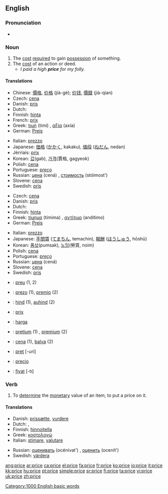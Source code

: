 {{see|Price}}
==English==

===Pronunciation===
*{{audio|en-us-price.ogg|Audio (US)}}

===Noun===
{{en-noun}}

# The [[cost]] [[require]]d to gain [[possession]] of something.
# The [[cost]] of an action or deed.
#* ''I paid a high '''price''' for my folly.''

====Translations====
{{trans-top|cost required to gain possession of something}}
*Chinese:  [[價格]], [[价格]] (jià-gé); [[价钱]], [[價錢]] (jià-qian) 
*Czech: [[cena#Czech|cena]] {{f}}
*Danish: [[pris#Danish|pris]] {{c}}
*Dutch: {{t|nl|prijs|m}}
*Finnish: [[hinta]]
*French: [[prix]] {{m}}
*Greek: [[τιμή]] (timí) {{f}}, [[αξία]] (axía) {{f}}
*German: [[Preis]] {{m}}
{{trans-mid}}
*Italian: [[prezzo]] {{m}}
*Japanese: [[価格]] ([[かかく]], kakaku), [[値段]] ([[ねだん]], nedan)
*Jèrriais: [[prix]] {{m}}
*Korean: [[값]](gab), [[가격]](賈格, gagyeok)
*Polish: [[cena#Polish|cena]] {{f}}
*Portuguese: [[preço]] {{m}}
*Russian: [[цена]] (cená) {{f}}, [[стоимость]] (stóimost') {{f}}
*Slovene: [[cena]] {{f}}
*Swedish: [[pris#Swedish|pris]] {{n}}
{{trans-bottom}}

{{trans-top|cost of an action or deed}}
*Czech: [[cena#Czech|cena]] {{f}}
*Danish: [[pris#Danish|pris]] {{c}}
*Dutch: {{t|nl|prijs|m}}
*Finnish: [[hinta]]
*Greek: [[τίμημα]] (tímima) {{n}}, [[αντίτιμο]] (andítimo) {{n}}
*German: [[Preis]] {{m}}
{{trans-mid}}
*Italian: [[prezzo]] {{m}}
*Japanese: [[手間賃]] ([[てまちん]], temachin), [[報酬]] ([[ほうしゅう]], hōshū)
*Korean: [[품삯]](pumsak), [[노임]](勞賃, noim)
*Polish: [[cena#Polish|cena]] {{f}}
*Portuguese: [[preço]] {{m}}
*Russian: [[цена]] (cená) {{f}}
*Slovene: [[cena]] {{f}}
*Swedish: [[pris#Swedish|pris]] {{n}}
{{trans-bottom}}

{{checktrans}}
{{trans-top|Translations to be categorised}}
*{{ttbc|Catalan}}: [[preu]] {{m}} (1, 2)
*{{ttbc|Esperanto}}: [[prezo]] (1), [[premio]] (2)
*{{ttbc|Estonian}}: [[hind]] (1), [[auhind]] (2)
*{{ttbc|French}}: [[prix]] {{m}}
*{{ttbc|Indonesian}}: [[harga]]
{{trans-mid}}
*{{ttbc|Latin}}: [[pretium]] (1) {{n}}, [[premium]] (2)
*{{ttbc|Latvian}}: [[cena#Latvian|cena]] {{f}} (1), [[balva]] (2)
*{{ttbc|Romanian}}: [[preţ]] [-uri] {{n}}
*{{ttbc|Spanish}}: [[precio]] {{m}}
*{{ttbc|Turkish}}: [[fiyat]] [-tı]
{{trans-bottom}}

===Verb===
{{en-verb|pric|ing}}

# To [[determine]] the [[monetary]] value of an item, to put a price on it.

====Translations====
{{trans-top|determine or put a price on something}}
*Danish: [[prissætte]], [[vurdere]]
*Dutch: {{t|nl|schatten}}, {{t|nl|prijzen}}
*Finnish: [[hinnoitella]]
*Greek: [[κοστολογώ]]
*Italian: [[stimare]], [[valutare]]
{{trans-mid}}
*Russian: [[оценивать]] (océnivat') {{impf}}, [[оценить]] (ocenít') {{pf}}
*Swedish: [[värdera]]
{{trans-bottom}}

[[Category:1000 English basic words]]

[[ang:price]]
[[ar:price]]
[[ca:price]]
[[el:price]]
[[fa:price]]
[[fr:price]]
[[ko:price]]
[[io:price]]
[[it:price]]
[[kk:price]]
[[hu:price]]
[[pt:price]]
[[simple:price]]
[[sr:price]]
[[fi:price]]
[[ta:price]]
[[vi:price]]
[[uk:price]]
[[zh:price]]